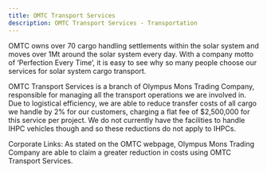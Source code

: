 ```yaml
---
title: OMTC Transport Services
description: OMTC Transport Services - Transportation
---
```


OMTC owns over 70 cargo handling settlements within the solar system and moves over 1Mt around the solar system every day. With a company motto of ‘Perfection Every Time’, it is easy to see why so many people choose our services for solar system cargo transport.

OMTC Transport Services is a branch of Olympus Mons Trading Company, responsible for managing all the transport operations we are involved in. Due to logistical efficiency, we are able to reduce transfer costs of all cargo we handle by 2% for our customers, charging a flat fee of $2,500,000 for this service per project. We do not currently have the facilities to handle IHPC vehicles though and so these reductions do not apply to IHPCs.

Corporate Links:
As stated on the OMTC webpage, Olympus Mons Trading Company are able to claim a greater reduction in costs using OMTC Transport Services.
